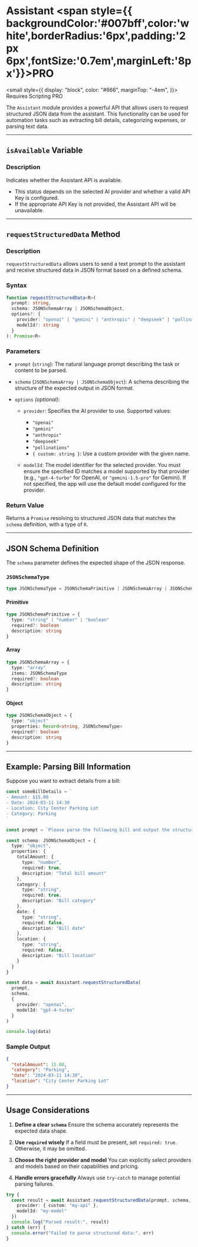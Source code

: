 # Assistant <span style={{ backgroundColor:'#007bff',color:'white',borderRadius:'6px',padding:'2px 6px',fontSize:'0.7em',marginLeft:'8px'}}>PRO</span>

<small
  style={{
    display: "block",
    color: "#666",
    marginTop: "-4em",
  }}>
  Requires Scripting PRO
</small>

The `Assistant` module provides a powerful API that allows users to request structured JSON data from the assistant. This functionality can be used for automation tasks such as extracting bill details, categorizing expenses, or parsing text data.

---

## `isAvailable` Variable

### Description

Indicates whether the Assistant API is available.

* This status depends on the selected AI provider and whether a valid API Key is configured.
* If the appropriate API Key is not provided, the Assistant API will be unavailable.

---

## `requestStructuredData` Method

### Description

`requestStructuredData` allows users to send a text prompt to the assistant and receive structured data in JSON format based on a defined schema.

### Syntax

```ts
function requestStructuredData<R>(
  prompt: string,
  schema: JSONSchemaArray | JSONSchemaObject,
  options?: {
    provider: "openai" | "gemini" | "anthropic" | "deepseek" | "pollinations" | { custom: string }
    modelId?: string
  }
): Promise<R>
```

### Parameters

* `prompt` (`string`):
  The natural language prompt describing the task or content to be parsed.

* `schema` (`JSONSchemaArray | JSONSchemaObject`):
  A schema describing the structure of the expected output in JSON format.

* `options` *(optional)*:

  * `provider`:
    Specifies the AI provider to use. Supported values:

    * `"openai"`
    * `"gemini"`
    * `"anthropic"`
    * `"deepseek"`
    * `"pollinations"`
    * `{ custom: string }`: Use a custom provider with the given name.
  * `modelId`:
    The model identifier for the selected provider. You must ensure the specified ID matches a model supported by that provider (e.g., `"gpt-4-turbo"` for OpenAI, or `"gemini-1.5-pro"` for Gemini). If not specified, the app will use the default model configured for the provider.

### Return Value

Returns a `Promise` resolving to structured JSON data that matches the `schema` definition, with a type of `R`.

---

## JSON Schema Definition

The `schema` parameter defines the expected shape of the JSON response.

### `JSONSchemaType`

```ts
type JSONSchemaType = JSONSchemaPrimitive | JSONSchemaArray | JSONSchemaObject
```

#### Primitive

```ts
type JSONSchemaPrimitive = {
  type: "string" | "number" | "boolean"
  required?: boolean
  description: string
}
```

#### Array

```ts
type JSONSchemaArray = {
  type: "array"
  items: JSONSchemaType
  required?: boolean
  description: string
}
```

#### Object

```ts
type JSONSchemaObject = {
  type: "object"
  properties: Record<string, JSONSchemaType>
  required?: boolean
  description: string
}
```

---

## Example: Parsing Bill Information

Suppose you want to extract details from a bill:

```ts
const someBillDetails = `
- Amount: $15.00
- Date: 2024-03-11 14:30
- Location: City Center Parking Lot
- Category: Parking
`

const prompt = `Please parse the following bill and output the structured data: ${someBillDetails}`

const schema: JSONSchemaObject = {
  type: "object",
  properties: {
    totalAmount: { 
      type: "number",
      required: true,
      description: "Total bill amount"
    },
    category: {
      type: "string",
      required: true,
      description: "Bill category"
    },
    date: {
      type: "string",
      required: false,
      description: "Bill date"
    },
    location: {
      type: "string",
      required: false,
      description: "Bill location"
    }
  }
}

const data = await Assistant.requestStructuredData(
  prompt,
  schema,
  {
    provider: "openai",
    modelId: "gpt-4-turbo"
  }
)

console.log(data)
```

### Sample Output

```json
{
  "totalAmount": 15.00,
  "category": "Parking",
  "date": "2024-03-11 14:30",
  "location": "City Center Parking Lot"
}
```

---

## Usage Considerations

1. **Define a clear `schema`**
   Ensure the schema accurately represents the expected data shape.

2. **Use `required` wisely**
   If a field must be present, set `required: true`. Otherwise, it may be omitted.

3. **Choose the right provider and model**
   You can explicitly select providers and models based on their capabilities and pricing.

4. **Handle errors gracefully**
   Always use `try-catch` to manage potential parsing failures.

```ts
try {
  const result = await Assistant.requestStructuredData(prompt, schema, {
    provider: { custom: "my-api" },
    modelId: "my-model"
  })
  console.log("Parsed result:", result)
} catch (err) {
  console.error("Failed to parse structured data:", err)
}
```
